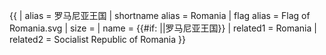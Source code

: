 {{ {{{1<noinclude>|country showdata</noinclude>}}}
| alias = 罗马尼亚王国
| shortname alias = Romania
| flag alias = Flag of Romania.svg
| size = {{{size|}}}
| name = {{#if: {{{name|}}}|{{{name|}}}|罗马尼亚王国}}
<noinclude>
| related1 = Romania
| related2 = Socialist Republic of Romania
</noinclude>
}}